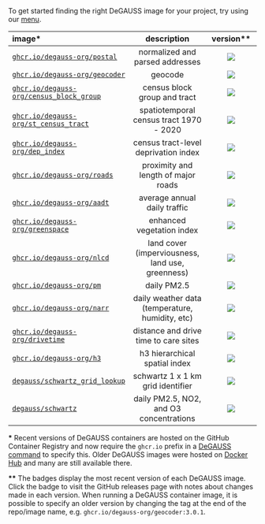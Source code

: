 &nbsp;

To get started finding the right DeGAUSS image for your project, try using our [menu](http://app.degauss.org/menu/).

| image\* |  description | version\*\* |
|:-----------|:------------------:|:-------------:|
[`ghcr.io/degauss-org/postal`](https://degauss.org/postal) | normalized and parsed addresses | [![](https://img.shields.io/github/v/release/degauss-org/postal?color=C2326B&label=version&sort=semver)](https://github.com/degauss-org/postal/releases)
[`ghcr.io/degauss-org/geocoder`](https://degauss.org/geocoder) | geocode | [![](https://img.shields.io/github/v/release/degauss-org/geocoder?color=C2326B&label=version&sort=semver)](https://github.com/degauss-org/geocoder/releases)
[`ghcr.io/degauss-org/census_block_group`](https://degauss.org/census_block_group) | census block group and tract | [![](https://img.shields.io/github/v/release/degauss-org/census_block_group?color=C2326B&label=version&sort=semver)](https://github.com/degauss-org/census_block_group/releases)
[`ghcr.io/degauss-org/st_census_tract`](https://degauss.org/st_census_tract) | spatiotemporal census tract 1970 - 2020 | [![](https://img.shields.io/github/v/release/degauss-org/st_census_tract?color=C2326B&label=version&sort=semver)](https://github.com/degauss-org/st_census_tract/releases)
[`ghcr.io/degauss-org/dep_index`](https://degauss.org/dep_index) | census tract-level deprivation index | [![](https://img.shields.io/github/v/release/degauss-org/dep_index?color=C2326B&label=version&sort=semver)](https://github.com/degauss-org/dep_index/releases)
[`ghcr.io/degauss-org/roads`](https://degauss.org/roads) | proximity and length of major roads | [![](https://img.shields.io/github/v/release/degauss-org/roads?color=C2326B&label=version&sort=semver)](https://github.com/degauss-org/roads/releases)
[`ghcr.io/degauss-org/aadt`](https://degauss.org/aadt) | average annual daily traffic | [![](https://img.shields.io/github/v/release/degauss-org/aadt?color=C2326B&label=version&sort=semver)](https://github.com/degauss-org/aadt/releases)
[`ghcr.io/degauss-org/greenspace`](https://degauss.org/greenspace) | enhanced vegetation index | [![](https://img.shields.io/github/v/release/degauss-org/greenspace?color=C2326B&label=version&sort=semver)](https://github.com/degauss-org/greenspace/releases)
[`ghcr.io/degauss-org/nlcd`](https://degauss.org/nlcd) | land cover (imperviousness, land use, greenness) | [![](https://img.shields.io/github/v/release/degauss-org/nlcd?color=C2326B&label=version&sort=semver)](https://github.com/degauss-org/nlcd/releases)
[`ghcr.io/degauss-org/pm`](https://degauss.org/pm) | daily PM2.5 | [![](https://img.shields.io/github/v/release/degauss-org/pm?color=C2326B&label=version&sort=semver)](https://github.com/degauss-org/pm/releases)
[`ghcr.io/degauss-org/narr`](https://degauss.org/narr) | daily weather data (temperature, humidity, etc) | [![](https://img.shields.io/github/v/release/degauss-org/narr?color=C2326B&label=version&sort=semver)](https://github.com/degauss-org/narr/releases)
[`ghcr.io/degauss-org/drivetime`](https://degauss.org/drivetime) | distance and drive time to care sites | [![](https://img.shields.io/github/v/release/degauss-org/drivetime?color=C2326B&label=version&sort=semver)](https://github.com/degauss-org/drivetime/releases)
[`ghcr.io/degauss-org/h3`](https://degauss.org/h3) | h3 hierarchical spatial index | [![](https://img.shields.io/github/v/release/degauss-org/h3?color=C2326B&label=version&sort=semver)](https://github.com/degauss-org/h3/releases)
[`degauss/schwartz_grid_lookup`](https://degauss.org/schwartz_grid_lookup) | schwartz 1 x 1 km grid identifier | [![](https://img.shields.io/github/v/release/degauss-org/schwartz_grid_lookup?color=C2326B&label=version&sort=semver)](https://github.com/degauss-org/schwartz_grid_lookup/releases)
[`degauss/schwartz`](https://degauss.org/schwartz) | daily PM2.5, NO2, and O3 concentrations | [![](https://img.shields.io/github/v/release/degauss-org/schwartz?color=C2326B&label=version&sort=semver)](https://github.com/degauss-org/schwartz/releases)

**\*** Recent versions of DeGAUSS containers are hosted on the GitHub Container Registry and now require the `ghcr.io` prefix in a [DeGAUSS command](using_degauss.html#DeGAUSS_Commands) to specify this. Older DeGAUSS images were hosted on [Docker Hub](https://hub.docker.com/u/degauss) and many are still available there. 

**\*\*** The badges display the most recent version of each DeGAUSS image. Click the badge to visit the GitHub releases page with notes about changes made in each version. When running a DeGAUSS container image, it is possible to specify an older version by changing the tag at the end of the repo/image name, e.g. `ghcr.io/degauss-org/geocoder:3.0.1`.


